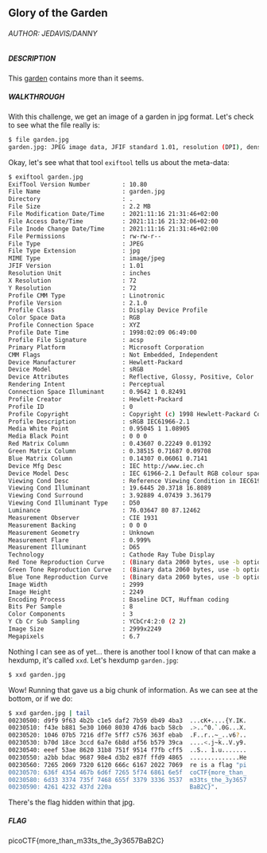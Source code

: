 ## Glory of the Garden

###### AUTHOR: JEDAVIS/DANNY
##### DESCRIPTION
This [garden](https://jupiter.challenges.picoctf.org/static/43c4743b3946f427e883f6b286f47467/garden.jpg) contains more than it seems.

##### WALKTHROUGH
With this challenge, we get an image of a garden in jpg format. Let's check to see what the file really is:
```bash
$ file garden.jpg
garden.jpg: JPEG image data, JFIF standard 1.01, resolution (DPI), density 72x72, segment length 16, baseline, precision 8, 2999x2249, frames 3
```
Okay, let's see what that tool `exiftool` tells us about the meta-data: 
```bash
$ exiftool garden.jpg
ExifTool Version Number         : 10.80
File Name                       : garden.jpg
Directory                       : .
File Size                       : 2.2 MB
File Modification Date/Time     : 2021:11:16 21:31:46+02:00
File Access Date/Time           : 2021:11:16 21:32:06+02:00
File Inode Change Date/Time     : 2021:11:16 21:31:46+02:00
File Permissions                : rw-rw-r--
File Type                       : JPEG
File Type Extension             : jpg
MIME Type                       : image/jpeg
JFIF Version                    : 1.01
Resolution Unit                 : inches
X Resolution                    : 72
Y Resolution                    : 72
Profile CMM Type                : Linotronic
Profile Version                 : 2.1.0
Profile Class                   : Display Device Profile
Color Space Data                : RGB
Profile Connection Space        : XYZ
Profile Date Time               : 1998:02:09 06:49:00
Profile File Signature          : acsp
Primary Platform                : Microsoft Corporation
CMM Flags                       : Not Embedded, Independent
Device Manufacturer             : Hewlett-Packard
Device Model                    : sRGB
Device Attributes               : Reflective, Glossy, Positive, Color
Rendering Intent                : Perceptual
Connection Space Illuminant     : 0.9642 1 0.82491
Profile Creator                 : Hewlett-Packard
Profile ID                      : 0
Profile Copyright               : Copyright (c) 1998 Hewlett-Packard Company
Profile Description             : sRGB IEC61966-2.1
Media White Point               : 0.95045 1 1.08905
Media Black Point               : 0 0 0
Red Matrix Column               : 0.43607 0.22249 0.01392
Green Matrix Column             : 0.38515 0.71687 0.09708
Blue Matrix Column              : 0.14307 0.06061 0.7141
Device Mfg Desc                 : IEC http://www.iec.ch
Device Model Desc               : IEC 61966-2.1 Default RGB colour space - sRGB
Viewing Cond Desc               : Reference Viewing Condition in IEC61966-2.1
Viewing Cond Illuminant         : 19.6445 20.3718 16.8089
Viewing Cond Surround           : 3.92889 4.07439 3.36179
Viewing Cond Illuminant Type    : D50
Luminance                       : 76.03647 80 87.12462
Measurement Observer            : CIE 1931
Measurement Backing             : 0 0 0
Measurement Geometry            : Unknown
Measurement Flare               : 0.999%
Measurement Illuminant          : D65
Technology                      : Cathode Ray Tube Display
Red Tone Reproduction Curve     : (Binary data 2060 bytes, use -b option to extract)
Green Tone Reproduction Curve   : (Binary data 2060 bytes, use -b option to extract)
Blue Tone Reproduction Curve    : (Binary data 2060 bytes, use -b option to extract)
Image Width                     : 2999
Image Height                    : 2249
Encoding Process                : Baseline DCT, Huffman coding
Bits Per Sample                 : 8
Color Components                : 3
Y Cb Cr Sub Sampling            : YCbCr4:2:0 (2 2)
Image Size                      : 2999x2249
Megapixels                      : 6.7
```
Nothing I can see as of yet... there is another tool I know of that can make a hexdump, it's called `xxd`. Let's hexdump `garden.jpg`:
```bash
$ xxd garden.jpg
```
Wow! Running that gave us a big chunk of information. As we can see at the bottom, or if we do:
```bash
$ xxd garden.jpg | tail
00230500: d9f9 9f63 4b2b c1e5 daf2 7b59 db49 4ba3  ...cK+....{Y.IK.
00230510: f43e b881 5e30 1060 8030 47d6 bacb 58cb  .>..^0.`.0G...X.
00230520: 1046 07b5 7216 df7e 5ff7 c576 363f ebab  .F..r..~_..v6?..
00230530: b70d 18ce 3ccd 6a7e 6b8d af56 b579 39ca  ....<.j~k..V.y9.
00230540: eeef 53ae 8620 31b8 751f 9514 f7fb cff5  ..S.. 1.u.......
00230550: a2bb bdac 9687 98e4 d3b2 e87f ffd9 4865  ..............He
00230560: 7265 2069 7320 6120 666c 6167 2022 7069  re is a flag "pi
00230570: 636f 4354 467b 6d6f 7265 5f74 6861 6e5f  coCTF{more_than_
00230580: 6d33 3374 735f 7468 655f 3379 3336 3537  m33ts_the_3y3657
00230590: 4261 4232 437d 220a                      BaB2C}".
```
There's the flag hidden within that jpg.

##### FLAG
picoCTF{more_than_m33ts_the_3y3657BaB2C}